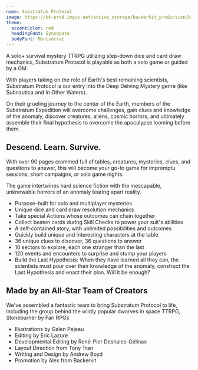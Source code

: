 ```yaml
---
name: Substratum Protocol
image: https://bk-prod.imgix.net/active_storage/backerkit_production/blob/7oqat5z1eabp68r1ufz7oya95yt7?ixlib=rails-4.3.1&auto=compress%2Cformat&cs=srgb&lossless=true&ar=16%3A9&fit=crop&w=1024&dpr=2&q=50
theme:
  accentColor: red
  headingFont: Syncopate
  bodyFont: Montserrat
---
```


A solo+ survival mystery TTRPG utilizing step-down dice and card draw mechanics, Substratum Protocol is playable as both a solo game or guided by a GM.

With players taking on the role of Earth's best remaining scientists, Substratum Protocol is our entry into the Deep Delving Mystery genre (like Subnautica and In Other Waters).

On their grueling journey to the center of the Earth, members of the Substratum Expedition will overcome challenges, gain clues and knowledge of the anomaly, discover creatures, aliens, cosmic horrors, and ultimately assemble their final hypothesis to overcome the apocalypse looming before them.

## Descend. Learn. Survive.

With over 90 pages crammed full of tables, creatures, mysteries, clues, and questions to answer, this will become your go-to game for impromptu sessions, short campaigns, or solo game nights.

The game intertwines hard science fiction with the inescapable, unknowable horrors of an anomaly tearing apart reality.

- Purpose-built for solo and multiplayer mysteries
- Unique dice and card draw resolution mechanics
- Take special Actions whose outcomes can chain together
- Collect beaten cards during Skill Checks to power your suit's abilities
- A self-contained story, with unlimited possibilities and outcomes
- Quickly build unique and interesting characters at the table
- 36 unique clues to discover, 36 questions to answer
- 10 sectors to explore, each one stranger than the last
- 120 events and encounters to surprise and stump your players
- Build the Last Hypothesis: When they have learned all they can, the scientists must pour over their knowledge of the anomaly, construct the Last Hypothesis and enact their plan. Will it be enough?

## Made by an All-Star Team of Creators

We've assembled a fantastic team to bring Substratum Protocol to life, including the group behind the wildly popular dwarves in space TTRPG, Stoneburner by Fari RPGs

- Illustrations by Galen Pejeau
- Editing by Eric Lazure
- Developmental Editing by René-Pier Deshaies-Gélinas
- Layout Direction from Tony Tran
- Writing and Design by Andrew Boyd
- Promotion by Alex from Backerkit
